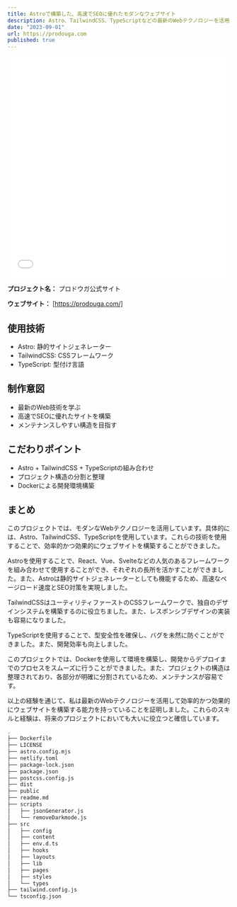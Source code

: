 ```yaml
---
title: Astroで構築した、高速でSEOに優れたモダンなウェブサイト
description: Astro、TailwindCSS、TypeScriptなどの最新のWebテクノロジーを活用して、高速でSEOに優れたウェブサイトを構築しました。
date: "2023-09-01"
url: https://prodouga.com
published: true  
---
```


<iframe width="100%" height="500" src="//prodouga.com" allowfullscreen="allowfullscreen" allowpaymentrequest frameborder="0"></iframe>

**プロジェクト名：** プロドウガ公式サイト

**ウェブサイト：** [https://prodouga.com/]

## 使用技術
- Astro: 静的サイトジェネレーター
- TailwindCSS: CSSフレームワーク  
- TypeScript: 型付け言語

## 制作意図  
- 最新のWeb技術を学ぶ
- 高速でSEOに優れたサイトを構築
- メンテナンスしやすい構造を目指す

## こだわりポイント
- Astro + TailwindCSS + TypeScriptの組み合わせ
- プロジェクト構造の分割と整理
- Dockerによる開発環境構築

## まとめ
このプロジェクトでは、モダンなWebテクノロジーを活用しています。具体的には、Astro、TailwindCSS、TypeScriptを使用しています。これらの技術を使用することで、効率的かつ効果的にウェブサイトを構築することができました。

Astroを使用することで、React、Vue、Svelteなどの人気のあるフレームワークを組み合わせて使用することができ、それぞれの長所を活かすことができました。また、Astroは静的サイトジェネレーターとしても機能するため、高速なページロード速度とSEO対策を実現しました。

TailwindCSSはユーティリティファーストのCSSフレームワークで、独自のデザインシステムを構築するのに役立ちました。また、レスポンシブデザインの実装も容易になりました。

TypeScriptを使用することで、型安全性を確保し、バグを未然に防ぐことができました。また、開発効率も向上しました。

このプロジェクトでは、Dockerを使用して環境を構築し、開発からデプロイまでのプロセスをスムーズに行うことができました。また、プロジェクトの構造は整理されており、各部分が明確に分割されているため、メンテナンスが容易です。

以上の経験を通じて、私は最新のWebテクノロジーを活用して効率的かつ効果的にウェブサイトを構築する能力を持っていることを証明しました。これらのスキルと経験は、将来のプロジェクトにおいても大いに役立つと確信しています。

```bash
.
├── Dockerfile
├── LICENSE
├── astro.config.mjs
├── netlify.toml
├── package-lock.json
├── package.json
├── postcss.config.js
├── dist
├── public
├── readme.md
├── scripts
│   ├── jsonGenerator.js
│   └── removeDarkmode.js
├── src
│   ├── config
│   ├── content
│   ├── env.d.ts
│   ├── hooks
│   ├── layouts
│   ├── lib
│   ├── pages
│   ├── styles
│   └── types
├── tailwind.config.js
└── tsconfig.json
```